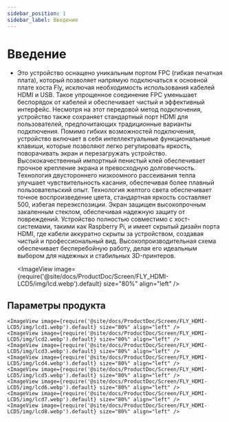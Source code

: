 ```yaml
---
sidebar_position: 1
sidebar_label: Введение
---
```




# Введение

* Это устройство оснащено уникальным портом FPC (гибкая печатная плата), который позволяет напрямую подключаться к основной плате хоста Fly, исключая необходимость использования кабелей HDMI и USB. Такое упрощенное соединение FPC уменьшает беспорядок от кабелей и обеспечивает чистый и эффективный интерфейс. Несмотря на этот передовой метод подключения, устройство также сохраняет стандартный порт HDMI для пользователей, предпочитающих традиционные варианты подключения.
Помимо гибких возможностей подключения, устройство включает в себя интеллектуальные функциональные клавиши, которые позволяют легко регулировать яркость, поворачивать экран и перезагружать устройство. Высококачественный импортный пенистый клей обеспечивает прочное крепление экрана и превосходную долговечность. Технология двустороннего низкоомного рассеивания тепла улучшает чувствительность касания, обеспечивая более плавный пользовательский опыт. Технология желтого света обеспечивает точное воспроизведение цвета, стандартная яркость составляет 500, избегая переэкспозиции. Экран защищен высокопрочным закаленным стеклом, обеспечивая надежную защиту от повреждений.
Устройство полностью совместимо с хост-системами, такими как Raspberry Pi, и имеет скрытый дизайн порта HDMI, где кабели аккуратно скрыты за устройством, создавая чистый и профессиональный вид. Высокопроизводительная схема обеспечивает бесперебойную работу, делая его идеальным выбором для надежных и стабильных 3D-принтеров.
        
    <ImageView image={require('@site/docs/ProductDoc/Screen/FLY_HDMI-LCD5/img/lcd.webp').default} size="80%" align="left" />

## Параметры продукта
    <ImageView image={require('@site/docs/ProductDoc/Screen/FLY_HDMI-LCD5/img/lcd1.webp').default} size="80%" align="left" />
    <ImageView image={require('@site/docs/ProductDoc/Screen/FLY_HDMI-LCD5/img/lcd2.webp').default} size="80%" align="left" />
    <ImageView image={require('@site/docs/ProductDoc/Screen/FLY_HDMI-LCD5/img/lcd3.webp').default} size="80%" align="left" />
    <ImageView image={require('@site/docs/ProductDoc/Screen/FLY_HDMI-LCD5/img/lcd4.webp').default} size="80%" align="left" />
    <ImageView image={require('@site/docs/ProductDoc/Screen/FLY_HDMI-LCD5/img/lcd5.webp').default} size="80%" align="left" />
    <ImageView image={require('@site/docs/ProductDoc/Screen/FLY_HDMI-LCD5/img/lcd6.webp').default} size="80%" align="left" />
    <ImageView image={require('@site/docs/ProductDoc/Screen/FLY_HDMI-LCD5/img/lcd7.webp').default} size="80%" align="left" />
    <ImageView image={require('@site/docs/ProductDoc/Screen/FLY_HDMI-LCD5/img/lcd8.webp').default} size="80%" align="left" />

